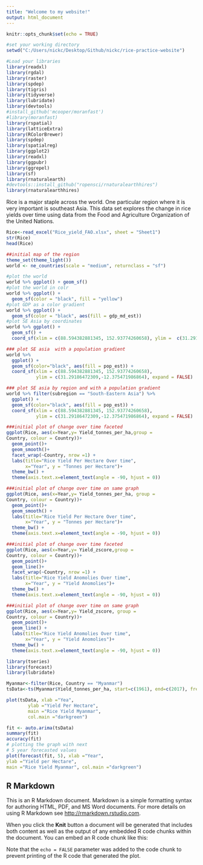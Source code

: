 ```yaml
---
title: "Welcome to my website!"
output: html_document
---
```


```r
knitr::opts_chunk$set(echo = TRUE)
```

```r

#set your working directory
setwd("C:/Users/nickc/Desktop/Github/nickc/rice-practice-website")

#Load your libraries
library(readxl)
library(rgdal)
library(raster)
library(spdep)
library(tigris)
library(tidyverse)
library(lubridate)
library(devtools)
#install_github('mcooper/moranfast')
#library(moranfast)
library(rspatial)
library(latticeExtra)
library(RColorBrewer)
library(spdep)
library(spatialreg)
library(ggplot2)
library(readxl)
library(ggpubr)
library(ggrepel)
library(sf)
library(rnaturalearth)
#devtools::install_github("ropensci/rnaturalearthhires")
library(rnaturalearthhires)

```
Rice is a major staple across the world. One particular region where it is very important is southeast Asia. This data set explores the change in rice yields over time using data from the Food and Agriculture Organization of the United Nations. 

```r
Rice<-read_excel("Rice_yield_FAO.xlsx", sheet = "Sheet1")
str(Rice)
head(Rice)
```

```r


##initial map of the region
theme_set(theme_light())
world <- ne_countries(scale = "medium", returnclass = "sf")

#plot the world
world %>% ggplot() + geom_sf()
#plot the world in colr
world %>% ggplot() + 
  geom_sf(color = "black", fill = "yellow")
#plot GDP as a color gradient
world %>% ggplot() + 
  geom_sf(color = "black", aes(fill = gdp_md_est))
#plot SE Asia by coordinates
world %>% ggplot() +
  geom_sf() +
  coord_sf(xlim = c(88.594382881345, 152.93774260658), ylim =  c(31.29186472309,-12.375471986864), expand = FALSE)

### plot SE asia  with a population gradient
world %>% 
  ggplot() +
  geom_sf(color="black", aes(fill = pop_est)) +
  coord_sf(xlim = c(88.594382881345, 152.93774260658), 
           ylim = c(31.29186472309,-12.375471986864), expand = FALSE)

### plot SE asia by region and with a population gradient
world %>% filter(subregion == "South-Eastern Asia") %>% 
  ggplot() +
  geom_sf(color="black", aes(fill = pop_est)) +
  coord_sf(xlim = c(88.594382881345, 152.93774260658), 
           ylim = c(31.29186472309,-12.375471986864), expand = FALSE)
```

```r

###initial plot of change over time faceted
ggplot(Rice, aes(x=Year,y= Yield_tonnes_per_ha,group = 
Country, colour = Country))+
  geom_point()+
  geom_smooth()+
  facet_wrap(~Country, nrow =1) +
  labs(title="Rice Yield Per Hectare Over time", 
       x="Year", y = "Tonnes per Hectare")+
  theme_bw() +
  theme(axis.text.x=element_text(angle = -90, hjust = 0))

###initial plot of change over time on same graph
ggplot(Rice, aes(x=Year,y= Yield_tonnes_per_ha, group = 
Country, colour = Country))+
  geom_point()+
  geom_smooth() +
  labs(title="Rice Yield Per Hectare Over time", 
       x="Year", y = "Tonnes per Hectare")+
  theme_bw() +
  theme(axis.text.x=element_text(angle = -90, hjust = 0))


```

```r
###initial plot of change over time faceted
ggplot(Rice, aes(x=Year,y= Yield_zscore,group = 
Country, colour = Country))+
  geom_point()+
  geom_line()+
  facet_wrap(~Country, nrow =1) +
  labs(title="Rice Yield Anomolies Over time", 
       x="Year", y = "Yield Anomolies")+
  theme_bw() +
  theme(axis.text.x=element_text(angle = -90, hjust = 0))

###initial plot of change over time on same graph
ggplot(Rice, aes(x=Year,y= Yield_zscore, group = 
Country, colour = Country))+
  geom_point()+
  geom_line() +
  labs(title="Rice Yield Anomolies Over time", 
       x="Year", y = "Yield Anomolies")+
  theme_bw() +
  theme(axis.text.x=element_text(angle = -90, hjust = 0))


```

```r
library(tseries)
library(forecast)
library(lubridate)

Myanmar<-filter(Rice, Country == "Myanmar")
tsData<-ts(Myanmar$Yield_tonnes_per_ha, start=c(1961), end=c(2017), frequency=1) 

plot(tsData, xlab ="Yea",
        ylab ="Yield Per Hectare",
        main ="Rice Yield Myanmar",
        col.main ="darkgreen")

fit <- auto.arima(tsData)
summary(fit)
accuracy(fit)
# plotting the graph with next
# 5 year forecasted values
plot(forecast(fit, 5), xlab ="Year",
ylab ="Yield per Hectare",
main ="Rice Yield Myanmar", col.main ="darkgreen")


```

## R Markdown

This is an R Markdown document. Markdown is a simple formatting syntax for authoring HTML, PDF, and MS Word documents. For more details on using R Markdown see <http://rmarkdown.rstudio.com>.

When you click the **Knit** button a document will be generated that includes both content as well as the output of any embedded R code chunks within the document. You can embed an R code chunk like this:

Note that the `echo = FALSE` parameter was added to the code chunk to prevent printing of the R code that generated the plot.
